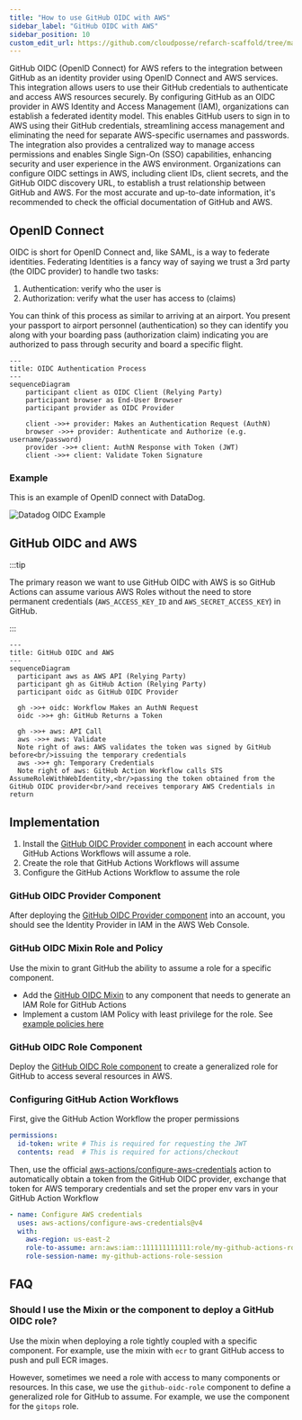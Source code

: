 ```yaml
---
title: "How to use GitHub OIDC with AWS"
sidebar_label: "GitHub OIDC with AWS"
sidebar_position: 10
custom_edit_url: https://github.com/cloudposse/refarch-scaffold/tree/main/docs/docs/how-to-guides/integrations/github/github-oidc-with-aws.md
---
```


GitHub OIDC (OpenID Connect) for AWS refers to the integration between GitHub as an identity provider using OpenID Connect and AWS services. This integration allows users to use their GitHub credentials to authenticate and access AWS resources securely. By configuring GitHub as an OIDC provider in AWS Identity and Access Management (IAM), organizations can establish a federated identity model. This enables GitHub users to sign in to AWS using their GitHub credentials, streamlining access management and eliminating the need for separate AWS-specific usernames and passwords. The integration also provides a centralized way to manage access permissions and enables Single Sign-On (SSO) capabilities, enhancing security and user experience in the AWS environment. Organizations can configure OIDC settings in AWS, including client IDs, client secrets, and the GitHub OIDC discovery URL, to establish a trust relationship between GitHub and AWS. For the most accurate and up-to-date information, it's recommended to check the official documentation of GitHub and AWS.

## OpenID Connect

OIDC is short for OpenID Connect and, like SAML, is a way to federate identities. Federating Identities is a fancy way of saying we trust a 3rd party (the OIDC provider) to handle two tasks:

1. Authentication: verify who the user is
2. Authorization: verify what the user has access to (claims)

You can think of this process as similar to arriving at an airport. You present your passport to airport personnel (authentication) so they can identify you along with your boarding pass (authorization claim) indicating you are authorized to pass through security and board a specific flight.

```mermaid
---
title: OIDC Authentication Process
---
sequenceDiagram
    participant client as OIDC Client (Relying Party)
    participant browser as End-User Browser
    participant provider as OIDC Provider

    client ->>+ provider: Makes an Authentication Request (AuthN)
    browser ->>+ provider: Authenticate and Authorize (e.g. username/password)
    provider ->>+ client: AuthN Response with Token (JWT)
    client ->>+ client: Validate Token Signature
```

### Example

This is an example of OpenID connect with DataDog.

![Datadog OIDC Example](/assets/refarch/datadog_oidc_example.png)

## GitHub OIDC and AWS

:::tip

The primary reason we want to use GitHub OIDC with AWS is so GitHub Actions can assume various AWS Roles without the need to store permanent credentials (`AWS_ACCESS_KEY_ID` and `AWS_SECRET_ACCESS_KEY`) in GitHub.

:::

```mermaid
---
title: GitHub OIDC and AWS
---
sequenceDiagram
  participant aws as AWS API (Relying Party)
  participant gh as GitHub Action (Relying Party)
  participant oidc as GitHub OIDC Provider

  gh ->>+ oidc: Workflow Makes an AuthN Request
  oidc ->>+ gh: GitHub Returns a Token

  gh ->>+ aws: API Call
  aws ->>+ aws: Validate
  Note right of aws: AWS validates the token was signed by GitHub before<br/>issuing the temporary credentials
  aws ->>+ gh: Temporary Credentials
  Note right of aws: GitHub Action Workflow calls STS AssumeRoleWithWebIdentity,<br/>passing the token obtained from the GitHub OIDC provider<br/>and receives temporary AWS Credentials in return
```

## Implementation

1. Install the [GitHub OIDC Provider component](/components/library/aws/github-oidc-provider/) in each account where GitHub Actions Workflows will assume a role.
2. Create the role that GitHub Actions Workflows will assume
3. Configure the GitHub Actions Workflow to assume the role

### GitHub OIDC Provider Component

After deploying the [GitHub OIDC Provider component](/components/library/aws/github-oidc-provider/) into an account, you should see the Identity Provider in IAM in the AWS Web Console.

### GitHub OIDC Mixin Role and Policy

Use the mixin to grant GitHub the ability to assume a role for a specific component.

- Add the [GitHub OIDC Mixin](https://github.com/cloudposse/terraform-aws-components/tree/main/mixins/github-actions-iam-role) to any component that needs to generate an IAM Role for GitHub Actions
- Implement a custom IAM Policy with least privilege for the role. See [example policies here](https://github.com/cloudposse/terraform-aws-components/tree/main/mixins/github-actions-iam-policy)

### GitHub OIDC Role Component

Deploy the [GitHub OIDC Role component](/components/library/aws/github-oidc-role/) to create a generalized role for GitHub to access several resources in AWS.

### Configuring GitHub Action Workflows

First, give the GitHub Action Workflow the proper permissions

```yaml
permissions:
  id-token: write # This is required for requesting the JWT
  contents: read  # This is required for actions/checkout
```

Then, use the official [aws-actions/configure-aws-credentials](https://github.com/aws-actions/configure-aws-credentials) action to automatically obtain a token from the GitHub OIDC provider, exchange that token for AWS temporary credentials and set the proper env vars in your GitHub Action Workflow

```yaml
- name: Configure AWS credentials
  uses: aws-actions/configure-aws-credentials@v4
  with:
    aws-region: us-east-2
    role-to-assume: arn:aws:iam::111111111111:role/my-github-actions-role
    role-session-name: my-github-actions-role-session
```

## FAQ

### Should I use the Mixin or the component to deploy a GitHub OIDC role?

Use the mixin when deploying a role tightly coupled with a specific component. For example, use the mixin with `ecr` to grant GitHub access to push and pull ECR images.

However, sometimes we need a role with access to many components or resources. In this case, we use the `github-oidc-role` component to define a generalized role for GitHub to assume. For example, we use the component for the `gitops` role.
